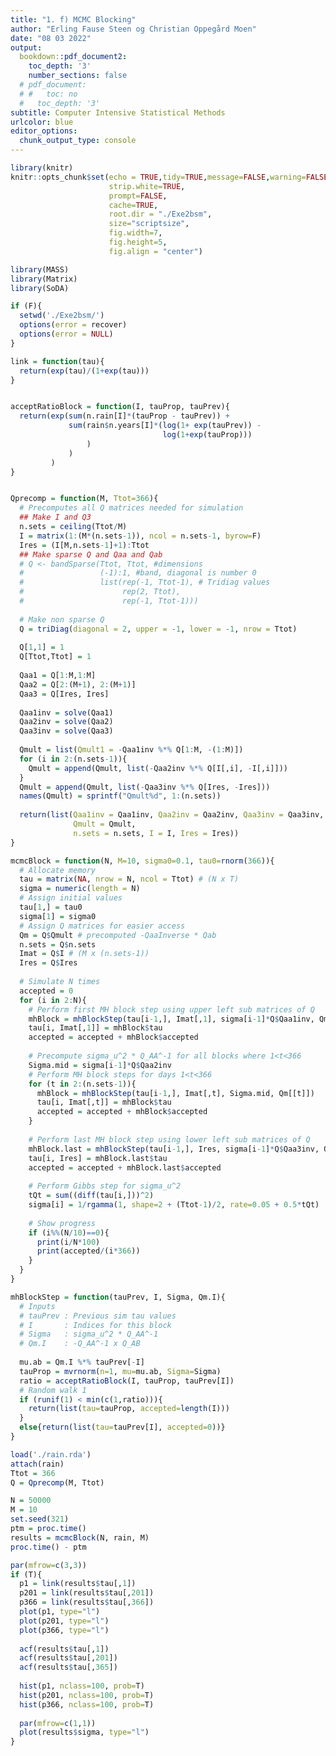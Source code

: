 ```yaml
---
title: "1. f) MCMC Blocking"
author: "Erling Fause Steen og Christian Oppegård Moen"
date: "08 03 2022"
output: 
  bookdown::pdf_document2:
    toc_depth: '3'
    number_sections: false
  # pdf_document:
  # #   toc: no
  #   toc_depth: '3'
subtitle: Computer Intensive Statistical Methods
urlcolor: blue
editor_options: 
  chunk_output_type: console
---
```


```r
library(knitr)
knitr::opts_chunk$set(echo = TRUE,tidy=TRUE,message=FALSE,warning=FALSE,
                      strip.white=TRUE,
                      prompt=FALSE,
                      cache=TRUE,
                      root.dir = "./Exe2bsm",
                      size="scriptsize",
                      fig.width=7, 
                      fig.height=5, 
                      fig.align = "center")
```

```r
library(MASS)
library(Matrix)
library(SoDA)
```

```r
if (F){
  setwd('./Exe2bsm/')
  options(error = recover)
  options(error = NULL)
}
```

```r
link = function(tau){
  return(exp(tau)/(1+exp(tau)))
}


acceptRatioBlock = function(I, tauProp, tauPrev){
  return(exp(sum(n.rain[I]*(tauProp - tauPrev)) + 
             sum(rain$n.years[I]*(log(1+ exp(tauPrev)) -
                                  log(1+exp(tauProp)))
                 )
             )
         )
}


Qprecomp = function(M, Ttot=366){
  # Precomputes all Q matrices needed for simulation
  ## Make I and Q3
  n.sets = ceiling(Ttot/M)
  I = matrix(1:(M*(n.sets-1)), ncol = n.sets-1, byrow=F)
  Ires = (I[M,n.sets-1]+1):Ttot
  ## Make sparse Q and Qaa and Qab
  # Q <- bandSparse(Ttot, Ttot, #dimensions
  #                 (-1):1, #band, diagonal is number 0
  #                 list(rep(-1, Ttot-1), # Tridiag values
  #                      rep(2, Ttot),
  #                      rep(-1, Ttot-1)))
  
  # Make non sparse Q
  Q = triDiag(diagonal = 2, upper = -1, lower = -1, nrow = Ttot)
  
  Q[1,1] = 1 
  Q[Ttot,Ttot] = 1
  
  Qaa1 = Q[1:M,1:M]
  Qaa2 = Q[2:(M+1), 2:(M+1)]
  Qaa3 = Q[Ires, Ires]
  
  Qaa1inv = solve(Qaa1)
  Qaa2inv = solve(Qaa2)
  Qaa3inv = solve(Qaa3)
  
  Qmult = list(Qmult1 = -Qaa1inv %*% Q[1:M, -(1:M)])
  for (i in 2:(n.sets-1)){
    Qmult = append(Qmult, list(-Qaa2inv %*% Q[I[,i], -I[,i]]))
  }
  Qmult = append(Qmult, list(-Qaa3inv %*% Q[Ires, -Ires]))
  names(Qmult) = sprintf("Qmult%d", 1:(n.sets))
  
  return(list(Qaa1inv = Qaa1inv, Qaa2inv = Qaa2inv, Qaa3inv = Qaa3inv,
              Qmult = Qmult,
              n.sets = n.sets, I = I, Ires = Ires))
}
```

```r
mcmcBlock = function(N, M=10, sigma0=0.1, tau0=rnorm(366)){
  # Allocate memory
  tau = matrix(NA, nrow = N, ncol = Ttot) # (N x T)
  sigma = numeric(length = N)
  # Assign initial values
  tau[1,] = tau0
  sigma[1] = sigma0
  # Assign Q matrices for easier access
  Qm = Q$Qmult # precomputed -QaaInverse * Qab
  n.sets = Q$n.sets
  Imat = Q$I # (M x (n.sets-1))
  Ires = Q$Ires
  
  # Simulate N times
  accepted = 0
  for (i in 2:N){
    # Perform first MH block step using upper left sub matrices of Q
    mhBlock = mhBlockStep(tau[i-1,], Imat[,1], sigma[i-1]*Q$Qaa1inv, Qm$Qmult1)
    tau[i, Imat[,1]] = mhBlock$tau
    accepted = accepted + mhBlock$accepted
    
    # Precompute sigma_u^2 * Q_AA^-1 for all blocks where 1<t<366 
    Sigma.mid = sigma[i-1]*Q$Qaa2inv
    # Perform MH block steps for days 1<t<366
    for (t in 2:(n.sets-1)){
      mhBlock = mhBlockStep(tau[i-1,], Imat[,t], Sigma.mid, Qm[[t]])
      tau[i, Imat[,t]] = mhBlock$tau
      accepted = accepted + mhBlock$accepted
    }
    
    # Perform last MH block step using lower left sub matrices of Q
    mhBlock.last = mhBlockStep(tau[i-1,], Ires, sigma[i-1]*Q$Qaa3inv, Qm[[n.sets]])
    tau[i, Ires] = mhBlock.last$tau
    accepted = accepted + mhBlock.last$accepted
    
    # Perform Gibbs step for sigma_u^2
    tQt = sum((diff(tau[i,]))^2) 
    sigma[i] = 1/rgamma(1, shape=2 + (Ttot-1)/2, rate=0.05 + 0.5*tQt)
    
    # Show progress
    if (i%%(N/10)==0){
      print(i/N*100)
      print(accepted/(i*366))
    }
  }
}
```

```r
mhBlockStep = function(tauPrev, I, Sigma, Qm.I){
  # Inputs
  # tauPrev : Previous sim tau values
  # I       : Indices for this block
  # Sigma   : sigma_u^2 * Q_AA^-1
  # Qm.I    : -Q_AA^-1 x Q_AB
  
  mu.ab = Qm.I %*% tauPrev[-I]
  tauProp = mvrnorm(n=1, mu=mu.ab, Sigma=Sigma)
  ratio = acceptRatioBlock(I, tauProp, tauPrev[I])
  # Random walk 1
  if (runif(1) < min(c(1,ratio))){
    return(list(tau=tauProp, accepted=length(I)))
  }
  else{return(list(tau=tauPrev[I], accepted=0))}
}
```

```r
load('./rain.rda')
attach(rain)
Ttot = 366
Q = Qprecomp(M, Ttot)
```

```r
N = 50000
M = 10
set.seed(321)
ptm = proc.time()
results = mcmcBlock(N, rain, M)
proc.time() - ptm
```

```r
par(mfrow=c(3,3))
if (T){
  p1 = link(results$tau[,1])
  p201 = link(results$tau[,201])
  p366 = link(results$tau[,366])
  plot(p1, type="l")
  plot(p201, type="l")
  plot(p366, type="l")
  
  acf(results$tau[,1])
  acf(results$tau[,201])
  acf(results$tau[,365])
  
  hist(p1, nclass=100, prob=T)
  hist(p201, nclass=100, prob=T)
  hist(p366, nclass=100, prob=T)
  
  par(mfrow=c(1,1))
  plot(results$sigma, type="l")
}
```